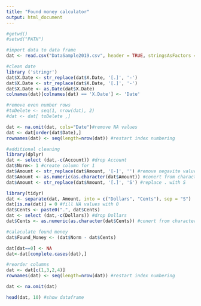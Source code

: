 ```yaml
---
title: "Found money calculator"
output: html_document
---
```



```r
#getwd()
#setwd("PATH")
```

```r
#import data to data frame
dat <- read.csv("DataSample2019.csv", header = TRUE, stringsAsFactors = FALSE)

#clean date
library ('stringr')
dat$X.Date <- str_replace(dat$X.Date, '[.]', '-')
dat$X.Date <- str_replace(dat$X.Date, '[.]', '-')
dat$X.Date <- as.Date(dat$X.Date)
colnames(dat)[colnames(dat) == 'X.Date'] <- 'Date'

#remove even number rows
#toDelete <- seq(1, nrow(dat), 2)
#dat <- dat[ toDelete ,]

dat <- na.omit(dat, cols="Date")#remove NA values
dat <- dat[order(dat$Date),]
rownames(dat) <- seq(length=nrow(dat)) #restart index numbering

#additional cleaning
library(dplyr)
dat <- select (dat,-c(Account)) #drop Account
dat$Norm<- 1 #create column for 1
dat$Amount <- str_replace(dat$Amount, '[-]', '') #remove negavite value sign
dat$Amount <- as.numeric(as.character(dat$Amount)) #conert from character to numeric
dat$Amount <- str_replace(dat$Amount, '[.]', 'S') #replace . with S

library(tidyr)
dat <- separate(dat, Amount, into = c("Dollars", "Cents"), sep = "S")
dat[is.na(dat)] = 0 #fill NA values with 0
dat$Cents <- paste0(".", dat$Cents)
dat <- select (dat,-c(Dollars)) #drop Dollars
dat$Cents <- as.numeric(as.character(dat$Cents)) #conert from character to numeric

#calaculate found money
dat$Found_Money <- (dat$Norm - dat$Cents)

dat[dat==0] <- NA
dat<-dat[complete.cases(dat),]

#reorder columns
dat <- dat[c(1,3,2,4)]
rownames(dat) <- seq(length=nrow(dat)) #restart index numbering

dat <- na.omit(dat)
```

```r
head(dat, 10) #show dataframe
```
